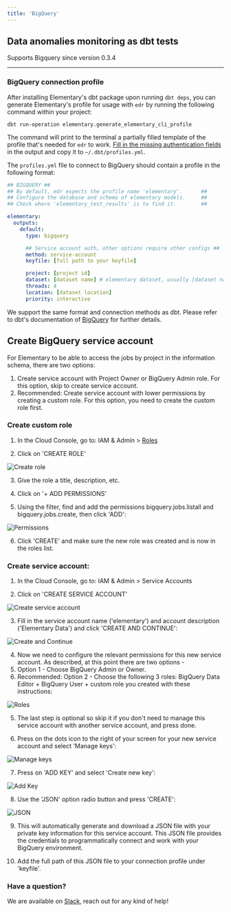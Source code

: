 ```yaml
---
title: 'BigQuery'
---
```


## Data anomalies monitoring as dbt tests

Supports Bigquery since version 0.3.4

---

### BigQuery connection profile

After installing Elementary's dbt package upon running `dbt deps`,
you can generate Elementary's profile for usage with `edr` by running the following command within your project:

```shell
dbt run-operation elementary.generate_elementary_cli_profile
```

The command will print to the terminal a partially filled template of the profile that's needed for `edr` to work.
[Fill in the missing authentication fields](https://docs.getdbt.com/reference/warehouse-setups/bigquery-setup#authentication-methods)
in the output and copy it to `~/.dbt/profiles.yml`.

The `profiles.yml` file to connect to BigQuery should contain a profile in the following format:

```yml BigQuery
## BIGQUERY ##
## By default, edr expects the profile name 'elementary'.      ##
## Configure the database and schema of elementary models.     ##
## Check where 'elementary_test_results' is to find it.        ##

elementary:
  outputs:
    default:
      type: bigquery

      ## Service account auth, other options require other configs ##
      method: service-account
      keyfile: [full path to your keyfile]

      project: [project id]
      dataset: [dataset name] # elementary dataset, usually [dataset name]_elementary
      threads: 4
      location: [dataset location]
      priority: interactive
```

We support the same format and connection methods as dbt. Please refer to dbt's documentation
of [BigQuery](https://docs.getdbt.com/reference/warehouse-setups/bigquery-setup) for further details.

## Create BigQuery service account

For Elementary to be able to access the jobs by project in the information schema, there are two options:

1. Create service account with Project Owner or BigQuery Admin role. For this option, skip to create service account.
2. Recommended: Create service account with lower permissions by creating a custom role. For this option, you need to
   create the custom role first.

### Create custom role

1. In the Cloud Console, go to: IAM & Admin > [Roles](https://console.cloud.google.com/iam-admin/roles?pli=1)

2. Click on 'CREATE ROLE'

<img
src="https://res.cloudinary.com/mintlify/image/upload/v1659304875/elementary/create-role_wmdlzf.png"
alt="Create role"
/>

3. Give the role a title, description, etc.

4. Click on '+ ADD PERMISSIONS'

5. Using the filter, find and add the permissions bigquery.jobs.listall and bigquery.jobs.create, then click 'ADD':

<img
src="https://res.cloudinary.com/mintlify/image/upload/v1659304878/elementary/permissions_kpls73.png"
alt="Permissions"
/>

6. Click 'CREATE' and make sure the new role was created and is now in the roles list.

### Create service account:

1. In the Cloud Console, go to: IAM & Admin > Service Accounts

2. Click on 'CREATE SERVICE ACCOUNT'

<img
src="https://res.cloudinary.com/mintlify/image/upload/v1659304875/elementary/create-service-account_birda0.png"
alt="Create service account"
/>

3. Fill in the service account name ('elementary') and account description ('Elementary Data') and click 'CREATE AND
   CONTINUE':

<img
src="https://res.cloudinary.com/mintlify/image/upload/v1659304876/elementary/create-continue_ai6ta9.png"
alt="Create and Continue"
/>

4. Now we need to configure the relevant permissions for this new service account. As described, at this point there are
   two options -
1. Option 1 - Choose BigQuery Admin or Owner.
1. Recommended: Option 2 - Choose the following 3 roles: BigQuery Data Editor + BigQuery User + custom role you created
   with these instructions:

<img
src="https://res.cloudinary.com/mintlify/image/upload/v1659304878/elementary/roles_ug5z5a.png"
alt="Roles"
/>

5. The last step is optional so skip it if you don't need to manage this service account with another service account,
   and press done.

6. Press on the dots icon to the right of your screen for your new service account and select 'Manage keys':

<img
src="https://res.cloudinary.com/mintlify/image/upload/v1659304878/elementary/dots-icon_aafqkv.png"
alt="Manage keys"
/>

7. Press on 'ADD KEY' and select 'Create new key':

<img
src="https://res.cloudinary.com/mintlify/image/upload/v1659304875/elementary/add-key_v4hztr.png"
alt="Add Key"
/>

8. Use the 'JSON' option radio button and press 'CREATE':

<img
src="https://res.cloudinary.com/mintlify/image/upload/v1659304877/elementary/json_mybzda.png"
alt="JSON"
/>

9. This will automatically generate and download a JSON file with your private key information for this service account.
   This JSON file provides the credentials to programmatically connect and work with your BigQuery environment.

10. Add the full path of this JSON file to your connection profile under 'keyfile'.

### Have a question?

We are available
on [Slack](https://join.slack.com/t/elementary-community/shared_invite/zt-uehfrq2f-zXeVTtXrjYRbdE_V6xq4Rg), reach out
for any kind of help!
